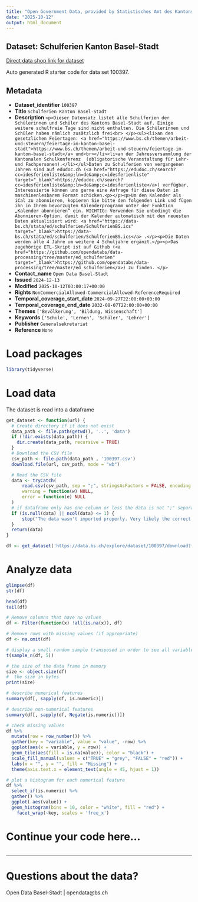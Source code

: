 ```yaml
---
title: "Open Government Data, provided by Statistisches Amt des Kantons Basel-Stadt - DCC Data Competence Center"
date: "2025-10-12"
output: html_document
---
```


## Dataset: Schulferien Kanton Basel-Stadt

[Direct data shop link for dataset](https://data.bs.ch/explore/dataset/100397)

Auto generated R starter code for data set 100397.

## Metadata

- **Dataset_identifier** `100397`
- **Title** `Schulferien Kanton Basel-Stadt`
- **Description** `<p>Dieser Datensatz listet alle Schulferien der Schülerinnen und Schüler des Kantons Basel-Stadt auf. Einige weitere schulfreie Tage sind nicht enthalten. Die Schülerinnen und Schüler haben nämlich zusätzlich frei<br>
</p><ul><li>an den gesetzlichen Feiertagen: <a href="https://www.bs.ch/themen/arbeit-und-steuern/feiertage-im-kanton-basel-stadt">https://www.bs.ch/themen/arbeit-und-steuern/feiertage-im-kanton-basel-stadt</a> und<br></li><li>an der Jahresversammlung der Kantonalen Schulkonferenz 
(obligatorische Veranstaltung für Lehr- und Fachpersonen).</li></ul>Daten zu Schulferien von vergangenen Jahren sind auf edudoc.ch (<a href="https://edudoc.ch/search?cc=idesferienliste&amp;ln=de&amp;c=idesferienliste" target="_blank">https://edudoc.ch/search?cc=idesferienliste&amp;ln=de&amp;c=idesferienliste</a>) verfügbar. Interessierte können uns gerne eine Anfrage für diese Daten in maschinenlesbarem Format schicken.<p></p><p>Um den Kalender als iCal zu abonnieren, kopieren Sie bitte den folgenden Link und fügen ihn in Ihrem bevorzugten Kalenderprogramm unter der Funktion „Kalender abonnieren“ ein. WICHTIG: Verwenden Sie unbedingt die Abonnieren-Option, damit der Kalender automatisch mit den neuesten Daten aktualisiert wird: <a href="https://data-bs.ch/stata/ed/schulferien/SchulferienBS.ics" target="_blank">https://data-bs.ch/stata/ed/schulferien/SchulferienBS.ics</a> .</p><p>Die Daten werden alle 4 Jahre um weitere 4 Schuljahre ergänzt.</p><p>Das zugehörige ETL-Skript ist auf Github (<a href="https://github.com/opendatabs/data-processing/tree/master/ed_schulferien" target="_blank">https://github.com/opendatabs/data-processing/tree/master/ed_schulferien</a>) zu finden.
</p>`
- **Contact_name** `Open Data Basel-Stadt`
- **Issued** `2024-12-13`
- **Modified** `2025-10-12T03:00:17+00:00`
- **Rights** `NonCommercialAllowed-CommercialAllowed-ReferenceRequired`
- **Temporal_coverage_start_date** `2024-09-27T22:00:00+00:00`
- **Temporal_coverage_end_date** `2032-08-07T22:00:00+00:00`
- **Themes** `['Bevölkerung', 'Bildung, Wissenschaft']`
- **Keywords** `['Schule', 'Lernen', 'Schüler', 'Lehrer']`
- **Publisher** `Generalsekretariat`
- **Reference** `None`


# Load packages

```r

library(tidyverse)
```

# Load data

The dataset is read into a dataframe

```r
get_dataset <- function(url) {
  # Create directory if it does not exist
  data_path <- file.path(getwd(), '..', 'data')
  if (!dir.exists(data_path)) {
    dir.create(data_path, recursive = TRUE)
  }
  # Download the CSV file
  csv_path <- file.path(data_path , '100397.csv')
  download.file(url, csv_path, mode = "wb")

  # Read the CSV file
  data <- tryCatch(
      read.csv(csv_path, sep = ";", stringsAsFactors = FALSE, encoding = "UTF-8"),
      warning = function(w) NULL,
      error = function(e) NULL
  )
  # if dataframe only has one column or less the data is not ";" separated
  if (is.null(data) || ncol(data) <= 1) {
      stop("The data wasn't imported properly. Very likely the correct separator couldn't be found.\nPlease check the dataset manually and adjust the code.")
  }
  return(data)
}
```

```r

df <- get_dataset('https://data.bs.ch/explore/dataset/100397/download?format=csv&timezone=Europe%2FZurich')

```

# Analyze data

```r

glimpse(df)
str(df)

head(df)
tail(df)

```

```r
# Remove columns that have no values
df <- Filter(function(x) !all(is.na(x)), df)

# Remove rows with missing values (if appropriate)
df <- na.omit(df)
```

```r
# display a small random sample transposed in order to see all variables
t(sample_n(df, 5))
```

```r
# the size of the data frame in memory
size <- object.size(df)
#  the size in bytes
print(size)
```

```r
# describe numerical features
summary(df[, sapply(df, is.numeric)])
```

```r
# describe non-numerical features
summary(df[, sapply(df, Negate(is.numeric))])
```

```r
# check missing values
df %>%
  mutate(row = row_number()) %>%
  gather(key = "variable", value = "value", -row) %>%
  ggplot(aes(x = variable, y = row)) +
  geom_tile(aes(fill = is.na(value)), color = "black") +
  scale_fill_manual(values = c("TRUE" = "grey", "FALSE" = "red")) +
  labs(x = "", y = "", fill = "Missing") +
  theme(axis.text.x = element_text(angle = 45, hjust = 1))
```

```r
# plot a histogram for each numerical feature
df %>%
  select_if(is.numeric) %>%
  gather() %>%
  ggplot( aes(value)) +
  geom_histogram(bins = 10, color = "white", fill = "red") +
    facet_wrap(~key, scales = 'free_x')
```

# Continue your code here...

```r

```
------------------------------------------------------------------------

# Questions about the data?

Open Data Basel-Stadt | opendata@bs.ch
